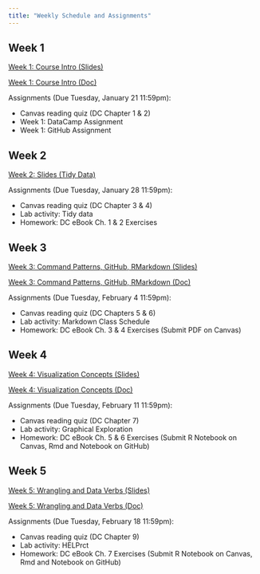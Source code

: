 ```yaml
---
title: "Weekly Schedule and Assignments"
---
```


## Week 1

[Week 1: Course Intro (Slides)](https://sarahshy.github.io/PSU-STAT-184/current/ClassNotes/week-01/course_intro.html)

[Week 1: Course Intro (Doc)](https://sarahshy.github.io/PSU-STAT-184/current/ClassNotes/week-01/course_intro.nb.html)  

Assignments (Due Tuesday, January 21 11:59pm):  

- Canvas reading quiz (DC Chapter 1 & 2)
- Week 1: DataCamp Assignment
- Week 1: GitHub Assignment 

## Week 2
[Week 2: Slides (Tidy Data)](https://sarahshy.github.io/PSU-STAT-184/current/ClassNotes/week-02/tidyData-computing.html)

Assignments (Due Tuesday, January 28 11:59pm):

- Canvas reading quiz (DC Chapter 3 & 4)
- Lab activity: Tidy data
- Homework: DC eBook Ch. 1 & 2 Exercises

## Week 3
[Week 3: Command Patterns, GitHub, RMarkdown (Slides)](https://mdbeckman.github.io/PSU-STAT-184/2019%20Fall/ClassNotes/week-03/week3-notes.html)

[Week 3: Command Patterns, GitHub, RMarkdown (Doc)](https://mdbeckman.github.io/PSU-STAT-184/current/ClassNotes/week-03/week3-notes.nb.html)

Assignments (Due Tuesday, February 4 11:59pm):

- Canvas reading quiz (DC Chapters 5 & 6)
- Lab activity: Markdown Class Schedule
- Homework: DC eBook Ch. 3 & 4 Exercises (Submit PDF on Canvas)


## Week 4
[Week 4: Visualization Concepts (Slides)](https://mdbeckman.github.io/PSU-STAT-184/2019%20Fall/ClassNotes/week-04/VisualizationConcepts.html)

[Week 4: Visualization Concepts (Doc)](https://mdbeckman.github.io/PSU-STAT-184/2019%20Fall/ClassNotes/week-04/VisualizationConcepts.nb.html)


Assignments (Due Tuesday, February 11 11:59pm):

- Canvas reading quiz (DC Chapter 7)
- Lab activity: Graphical Exploration
- Homework: DC eBook Ch. 5 & 6 Exercises (Submit R Notebook on Canvas, Rmd and Notebook on GitHub)


## Week 5
[Week 5: Wrangling and Data Verbs (Slides)](https://mdbeckman.github.io/PSU-STAT-184/2019%20Fall/ClassNotes/week-05/WranglingDataVerbIntro.html)

[Week 5: Wrangling and Data Verbs (Doc)](https://mdbeckman.github.io/PSU-STAT-184/current/ClassNotes/week-05/WranglingDataVerbIntro.nb.html)


Assignments (Due Tuesday, February 18 11:59pm):

- Canvas reading quiz (DC Chapter 9)
- Lab activity: HELPrct
- Homework: DC eBook Ch. 7 Exercises (Submit R Notebook on Canvas, Rmd and Notebook on GitHub)
